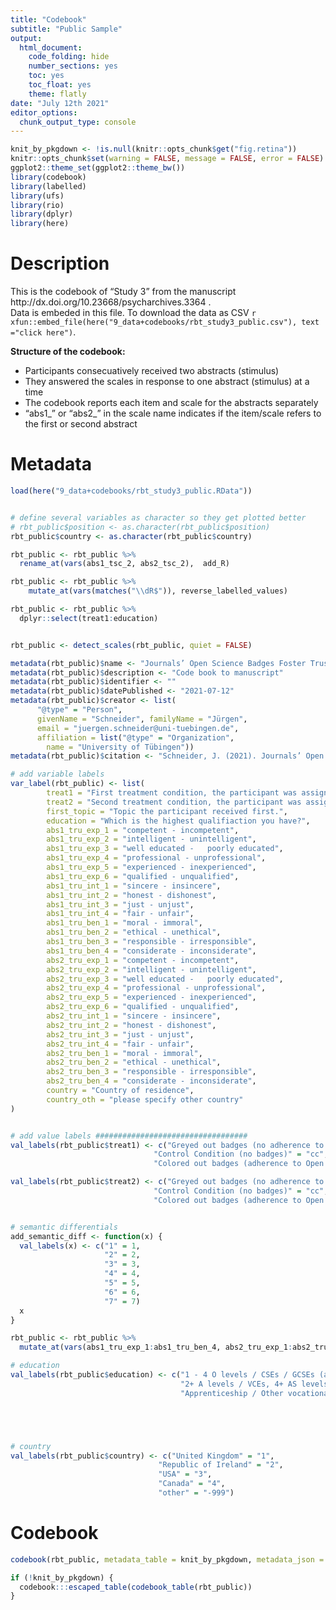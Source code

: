 ```yaml
---
title: "Codebook"
subtitle: "Public Sample"
output: 
  html_document: 
    code_folding: hide
    number_sections: yes
    toc: yes
    toc_float: yes
    theme: flatly
date: "July 12th 2021"
editor_options: 
  chunk_output_type: console
---
```


```r
knit_by_pkgdown <- !is.null(knitr::opts_chunk$get("fig.retina"))
knitr::opts_chunk$set(warning = FALSE, message = FALSE, error = FALSE)
ggplot2::theme_set(ggplot2::theme_bw())
library(codebook)
library(labelled)
library(ufs)
library(rio)
library(dplyr)
library(here)
```

# Description

This is the codebook of "Study 3" from the manuscript http://dx.doi.org/10.23668/psycharchives.3364 .  
Data is embeded in this file. To download the data as CSV `r xfun::embed_file(here("9_data+codebooks/rbt_study3_public.csv"), text ="click here")`.  
  
__Structure of the codebook:__
  
* Participants consecuatively received two abstracts (stimulus)
* They answered the scales in response to one abstract (stimulus) at a time
* The codebook reports each item and scale for the abstracts separately
* "abs1_" or "abs2_" in the scale name indicates if the item/scale refers to the first or second abstract

# Metadata



```r
load(here("9_data+codebooks/rbt_study3_public.RData"))


# define several variables as character so they get plotted better
# rbt_public$position <- as.character(rbt_public$position)
rbt_public$country <- as.character(rbt_public$country)

rbt_public <- rbt_public %>%
  rename_at(vars(abs1_tsc_2, abs2_tsc_2),  add_R)

rbt_public <- rbt_public %>% 
    mutate_at(vars(matches("\\dR$")), reverse_labelled_values)

rbt_public <- rbt_public %>%
  dplyr::select(treat1:education)


rbt_public <- detect_scales(rbt_public, quiet = FALSE)
```

```r
metadata(rbt_public)$name <- "Journals’ Open Science Badges Foster Trust in Scientists. Study 3: Public Sample."
metadata(rbt_public)$description <- "Code book to manuscript"
metadata(rbt_public)$identifier <- ""
metadata(rbt_public)$datePublished <- "2021-07-12"
metadata(rbt_public)$creator <- list(
      "@type" = "Person",
      givenName = "Schneider", familyName = "Jürgen",
      email = "juergen.schneider@uni-tuebingen.de", 
      affiliation = list("@type" = "Organization",
        name = "University of Tübingen"))
metadata(rbt_public)$citation <- "Schneider, J. (2021). Journals’ Open Science Badges Foster Trust in Scientists. Codebook of Study 3: Public sample"
```


```r
# add variable labels
var_label(rbt_public) <- list(
        treat1 = "First treatment condition, the participant was assigned to.",
        treat2 = "Second treatment condition, the participant was assigned to.",
        first_topic = "Topic the participant received first.",
        education = "Which is the highest qualifiaction you have?",
        abs1_tru_exp_1 = "competent - incompetent",
        abs1_tru_exp_2 = "intelligent - unintelligent",
        abs1_tru_exp_3 = "well educated -	poorly educated",
        abs1_tru_exp_4 = "professional - unprofessional",
        abs1_tru_exp_5 = "experienced - inexperienced",
        abs1_tru_exp_6 = "qualified - unqualified",
        abs1_tru_int_1 = "sincere - insincere",
        abs1_tru_int_2 = "honest - dishonest",
        abs1_tru_int_3 = "just - unjust",
        abs1_tru_int_4 = "fair - unfair",
        abs1_tru_ben_1 = "moral - immoral",
        abs1_tru_ben_2 = "ethical - unethical",
        abs1_tru_ben_3 = "responsible - irresponsible",
        abs1_tru_ben_4 = "considerate - inconsiderate",
        abs2_tru_exp_1 = "competent - incompetent",
        abs2_tru_exp_2 = "intelligent - unintelligent",
        abs2_tru_exp_3 = "well educated -	poorly educated",
        abs2_tru_exp_4 = "professional - unprofessional",
        abs2_tru_exp_5 = "experienced - inexperienced",
        abs2_tru_exp_6 = "qualified - unqualified",
        abs2_tru_int_1 = "sincere - insincere",
        abs2_tru_int_2 = "honest - dishonest",
        abs2_tru_int_3 = "just - unjust",
        abs2_tru_int_4 = "fair - unfair",
        abs2_tru_ben_1 = "moral - immoral",
        abs2_tru_ben_2 = "ethical - unethical",
        abs2_tru_ben_3 = "responsible - irresponsible",
        abs2_tru_ben_4 = "considerate - inconsiderate",
        country = "Country of residence",
        country_oth = "please specify other country"
)


# add value labels ##################################
val_labels(rbt_public$treat1) <- c("Greyed out badges (no adherence to Open Science standards)" = "gb",
                                "Control Condition (no badges)" = "cc",
                                "Colored out badges (adherence to Open Science standards)" = "cb")

val_labels(rbt_public$treat2) <- c("Greyed out badges (no adherence to Open Science standards)" = "gb",
                                "Control Condition (no badges)" = "cc",
                                "Colored out badges (adherence to Open Science standards)" = "cb")


# semantic differentials
add_semantic_diff <- function(x) {
  val_labels(x) <- c("1" = 1,
                     "2" = 2,
                     "3" = 3,
                     "4" = 4,
                     "5" = 5,
                     "6" = 6,
                     "7" = 7)
  x
}

rbt_public <- rbt_public %>%
  mutate_at(vars(abs1_tru_exp_1:abs1_tru_ben_4, abs2_tru_exp_1:abs2_tru_ben_4),  add_semantic_diff)

# education
val_labels(rbt_public$education) <- c("1 - 4 O levels / CSEs / GCSEs (any grades), ..." = "L12", # ...Entry Level, Foundation Diploma / NVQ Level 1, Foundation GNVQ, Basic Skills / 5+ O levels (passes) / CSEs (grade 1) / GCSEs (grades A*- C), School Certificate, 1 A level / 2 - 3 AS levels / VCEs, Higher Diploma / NVQ Level 2, Intermediate GNVQ, City and Guilds Craft, BTEC First / General Diploma, RSA Diploma, Baccalaureate Intermediate Diploma
                                      "2+ A levels / VCEs, 4+ AS levels, Higher School Certificate, ..." = "L34", # Progression / Advanced Diploma, Baccalaureate Advanced Diploma / NVQ Level 3, Advanced GNVQ, City and Guilds Advanced Craft, ONC, OND, BTEC National, RSA Advanced Diploma / Degree (for example BA, BSc), Higher degree (for example MA, PhD, PGCE) / NVQ Level 4 - 5, HNC, HND, RSA Higher Diploma, BTEC Higher Level, Foundation degree (NI) / Professional qualifications (for example teaching, nursing, accountancy)
                                      "Apprenticeship / Other vocational / work-related qualifications..." = "app") #  / Foreign qualifications / No academic or professional qualifications





# country
val_labels(rbt_public$country) <- c("United Kingdom" = "1",
                                 "Republic of Ireland" = "2",
                                 "USA" = "3",
                                 "Canada" = "4",
                                 "other" = "-999")
```


# Codebook

```r
codebook(rbt_public, metadata_table = knit_by_pkgdown, metadata_json = TRUE)

if (!knit_by_pkgdown) {
  codebook:::escaped_table(codebook_table(rbt_public))
}
```

